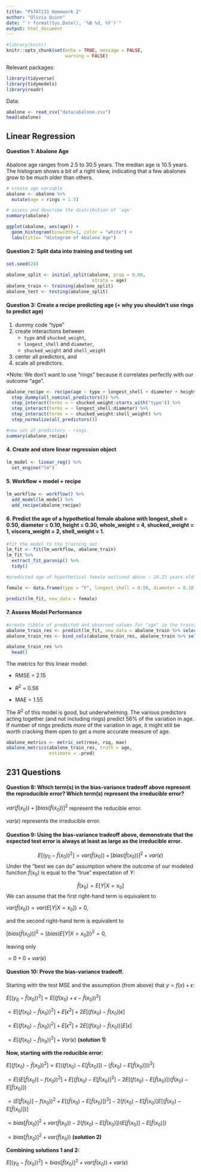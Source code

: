 ```yaml
---
title: "PSTAT231 Homework 2"
author: "Olivia Quinn"
date: "`r format(Sys.Date(), '%B %d, %Y')`"
output: html_document
---
```


```r
#library(knitr)
knitr::opts_chunk$set(echo = TRUE, message = FALSE,
                      warning = FALSE)
```


Relevant packages: 
```r
library(tidyverse)
library(tidymodels)
library(readr)
```



Data:
```r
abalone <- read_csv("data/abalone.csv")
head(abalone)
```


## Linear Regression


#### Question 1: Abalone Age 

Abalone age ranges from 2.5 to 30.5 years. The median age is 10.5 years. The histogram shows a bit of a right skew, indicating that a few abalones grow to be much older than others. 

```r
# create age variable 
abalone <- abalone %>% 
  mutate(age = rings + 1.5)

# assess and describe the distribution of 'age'
summary(abalone)

ggplot(abalone, aes(age)) + 
  geom_histogram(binwidth=1, color = "white") +
  labs(title= "Histogram of Abalone Age")

```


#### Question 2: Split data into training and testing set 

```r
set.seed(24)

abalone_split <- initial_split(abalone, prop = 0.80,
                                strata = age)
abalone_train <- training(abalone_split)
abalone_test <- testing(abalone_split)
```


#### Question 3: Create a recipe predicting age (+ why you shouldn't use rings to predict age)

1.  dummy code "type"
2.  create interactions between
    -   `type` and `shucked_weight`,
    -   `longest_shell` and `diameter`,
    -   `shucked_weight` and `shell_weight`
3.  center all predictors, and
4.  scale all predictors.

*Note: We don't want to use "rings" because it correlates perfectly with our outcome "age". 

```r
abalone_recipe <- recipe(age ~ type + longest_shell + diameter + height + whole_weight + shucked_weight + viscera_weight + shell_weight, data = abalone_train) %>% 
  step_dummy(all_nominal_predictors()) %>% 
  step_interact(terms = ~ shucked_weight:starts_with("type")) %>%
  step_interact(terms = ~ longest_shell:diameter) %>%
  step_interact(terms = ~ shucked_weight:shell_weight) %>% 
  step_normalize(all_predictors())

#new set of predictors - rings. 
summary(abalone_recipe)
```
  
    
#### 4. Create and store linear regression object 

```r
lm_model <- linear_reg() %>% 
  set_engine("lm")
```

  
#### 5. Workflow + model + recipe

```r
lm_workflow <- workflow() %>% 
  add_model(lm_model) %>% 
  add_recipe(abalone_recipe)
```

  
#### 6. Predict the age of a hypothetical female abalone with longest_shell = 0.50, diameter = 0.10, height = 0.30, whole_weight = 4, shucked_weight = 1, viscera_weight = 2, shell_weight = 1.

```r
#fit the model to the training set 
lm_fit <- fit(lm_workflow, abalone_train)
lm_fit %>% 
  extract_fit_parsnip() %>% 
  tidy()
```
```r
#predicted age of hypothetical female outlined above : 24.23 years old 

female <- data.frame(type = "F", longest_shell = 0.50, diameter = 0.10, height = 0.30, whole_weight = 4, shucked_weight = 1, viscera_weight = 2, shell_weight = 1)

predict(lm_fit, new_data = female)
```

  
#### 7. Assess Model Performance

```r
#create tibble of predicted and observed values for "age" in the training set 
abalone_train_res <- predict(lm_fit, new_data = abalone_train %>% select(-age))
abalone_train_res <- bind_cols(abalone_train_res, abalone_train %>% select(age))

abalone_train_res %>% 
  head()
```
The metrics for this linear model: 
  
- RMSE = 2.15  

- $R^2$ = 0.56 

- MAE = 1.55


The $R^2$ of this model is good, but underwhelming. The various predictors acting together (and not including rings) predict 56% of the variation in age. If number of rings predicts *more* of the variation in age, it might still be worth cracking them open to get a more accurate measure of age. 


```r
abalone_metrics <- metric_set(rmse, rsq, mae)
abalone_metrics(abalone_train_res, truth = age, 
                estimate = .pred)
```

## 231 Questions


#### Question 8: Which term(s) in the bias-variance tradeoff above represent the reproducible error? Which term(s) represent the irreducible error?

$var(\hat{f}(x_0))+[bias(\hat{f}(x_0))]^2$ represent the reducible error. 

$var(\epsilon)$ represents the irreducible error. 


#### Question 9: Using the bias-variance tradeoff above, demonstrate that the expected test error is always at least as large as the irreducible error.

$$
E[(y_0 - \hat{f}(x_0))^2]=var(\hat{f}(x_0))+[bias(\hat{f}(x_0))]^2+var(\epsilon)
$$
Under the "best we can do" assumption where the outcome of our modeled function $\hat{f}(x_0)$ is equal to the "true" expectation of $Y$:

$$
\hat{f}(x_0) = E[{Y}|{X} = x_0]
$$
We can assume that the first right-hand term is equivalent to 

$var(\hat{f}(x_0)) = var(E[{Y}|{X} = x_0]) = 0$, 

and the second right-hand term is equivalent to

$[bias(\hat{f}(x_0))]^2 = [bias(E[{Y}|{X} = x_0]))^2 = 0$,

leaving only

$= 0 + 0 + var(\epsilon)$


#### Question 10: Prove the bias-variance tradeoff.

Starting with the test MSE and the assumption (from above) that $y=f(x) + \epsilon$:

$E[(y_0-\hat{f}(x_0))^2] = E[(f(x_0) + \epsilon - \hat{f}(x_0))^2]$

$=E[(f(x_0) - \hat{f}(x_0))^2] + E[\epsilon^2] + 2E[({f}(x_0) -\hat{f}(x_0))\epsilon]$

$=E[(f(x_0) - \hat{f}(x_0))^2] + E[\epsilon^2] + 2E[({f}(x_0) -\hat{f}(x_0))] E[\epsilon]$

$=E[(f(x_0) - \hat{f}(x_0))^2] + Var(\epsilon)$  **(solution 1)**


**Now, starting with the reducible error:**

$E[(f(x_0) - \hat{f}(x_0))^2] = E[((f(x_0) - E[\hat{f}(x_0)]) - (\hat{f}(x_0) -E[\hat{f}(x_0)]))^2]$ 

$= E[(E[\hat{f}(x_0)] - f(x_0))^2] + E[(\hat{f}(x_0) - E[\hat{f}(x_0)]^2] - 2E[(f(x_0) - E[\hat{f}(x_0)])(\hat{f}(x_0) -E[\hat{f}(x_0)])$

$= (E[\hat{f}(x_0)] - f(x_0))^2 + E[(\hat{f}(x_0) - E[\hat{f}(x_0)])^2] - 2(f(x_0) - E[\hat{f}(x_0)] E[(\hat{f}(x_0)-E[\hat{f}(x_0)])]$

$= bias[\hat{f}(x_0)]^2 + var(\hat{f}(x_0)) - 2(f(x_0) - E[\hat{f}(x_0)]) (E[\hat{f}(x_0)] - E[\hat{f}(x_0)])$

$= bias[\hat{f}(x_0)]^2 + var(\hat{f}(x_0))$ **(solution 2)**


**Combining solutions 1 and 2:** 

$E[(y_0-\hat{f}(x_0))^2] = bias[\hat{f}(x_0)]^2 + var(\hat{f}(x_0)) + var(\epsilon)$







